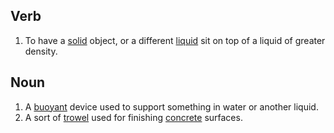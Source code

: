 ==Verb==
#To have a [[solid]] object, or a different [[liquid]] sit on top of a liquid of greater density.

==Noun==
#A [[buoyant]] device used to support something in water or another liquid.
#A sort of [[trowel]] used for finishing [[concrete]] surfaces.